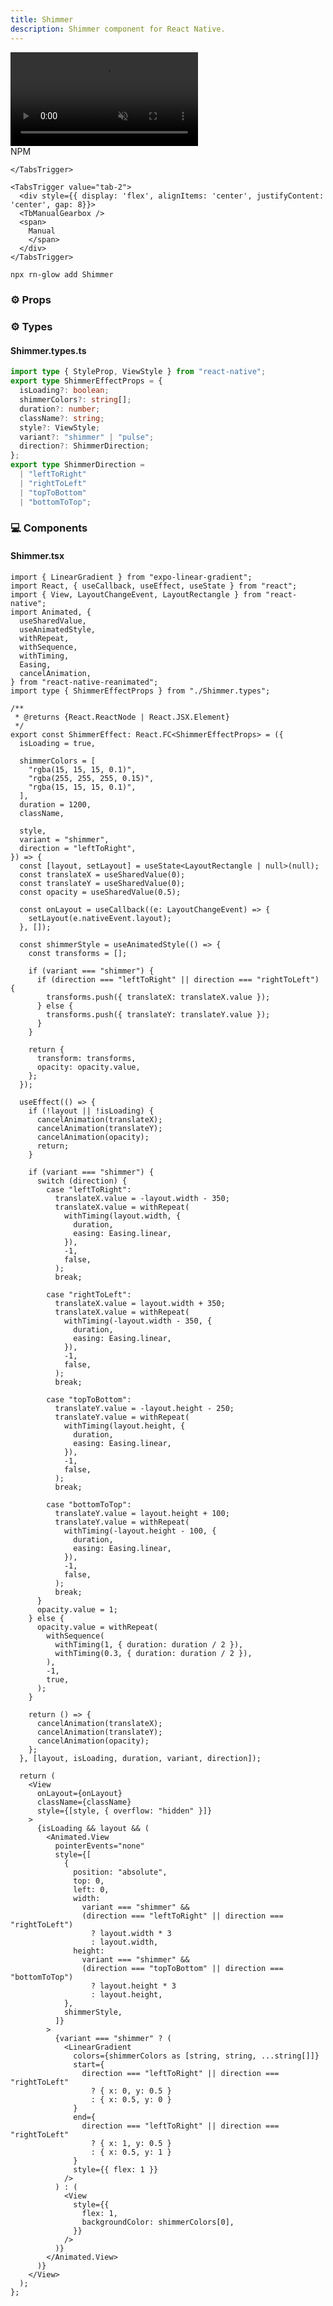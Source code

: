 ```yaml
---
title: Shimmer
description: Shimmer component for React Native.
---
```



<div className="flex justify-center items-center my-8">
  <video
    src="/avatar.mp4"
    autoPlay
    muted
    loop
    className="rounded-2xl"
    style={{ width: "80%", maxWidth: "960px", height: "auto" }}
  />
</div>

<Tabs defaultValue="tab-1">
<TabsList>
    <TabsTrigger value="tab-1">
      <div style={{ display: 'flex', alignItems: 'center', gap: 8 }}>
        <SiNpm />
        <span>NPM</span>
      </div>

    </TabsTrigger>

    <TabsTrigger value="tab-2">
      <div style={{ display: 'flex', alignItems: 'center', justifyContent: 'center', gap: 8}}>
      <TbManualGearbox />
      <span>
        Manual
        </span>
      </div>
    </TabsTrigger>

  </TabsList>

<TabsContent value="tab-1">
  
```bash
npx rn-glow add Shimmer
```


### ⚙️ Props



  </TabsContent>
</Tabs>

### ⚙️ Types
#### Shimmer.types.ts

```ts
import type { StyleProp, ViewStyle } from "react-native";
export type ShimmerEffectProps = {
  isLoading?: boolean;
  shimmerColors?: string[];
  duration?: number;
  className?: string;
  style?: ViewStyle;
  variant?: "shimmer" | "pulse";
  direction?: ShimmerDirection;
};
export type ShimmerDirection =
  | "leftToRight"
  | "rightToLeft"
  | "topToBottom"
  | "bottomToTop";
```

### 💻 Components
#### Shimmer.tsx

```tsx
import { LinearGradient } from "expo-linear-gradient";
import React, { useCallback, useEffect, useState } from "react";
import { View, LayoutChangeEvent, LayoutRectangle } from "react-native";
import Animated, {
  useSharedValue,
  useAnimatedStyle,
  withRepeat,
  withSequence,
  withTiming,
  Easing,
  cancelAnimation,
} from "react-native-reanimated";
import type { ShimmerEffectProps } from "./Shimmer.types";

/**
 * @returns {React.ReactNode | React.JSX.Element}
 */
export const ShimmerEffect: React.FC<ShimmerEffectProps> = ({
  isLoading = true,

  shimmerColors = [
    "rgba(15, 15, 15, 0.1)",
    "rgba(255, 255, 255, 0.15)",
    "rgba(15, 15, 15, 0.1)",
  ],
  duration = 1200,
  className,

  style,
  variant = "shimmer",
  direction = "leftToRight",
}) => {
  const [layout, setLayout] = useState<LayoutRectangle | null>(null);
  const translateX = useSharedValue(0);
  const translateY = useSharedValue(0);
  const opacity = useSharedValue(0.5);

  const onLayout = useCallback((e: LayoutChangeEvent) => {
    setLayout(e.nativeEvent.layout);
  }, []);

  const shimmerStyle = useAnimatedStyle(() => {
    const transforms = [];

    if (variant === "shimmer") {
      if (direction === "leftToRight" || direction === "rightToLeft") {
        transforms.push({ translateX: translateX.value });
      } else {
        transforms.push({ translateY: translateY.value });
      }
    }

    return {
      transform: transforms,
      opacity: opacity.value,
    };
  });

  useEffect(() => {
    if (!layout || !isLoading) {
      cancelAnimation(translateX);
      cancelAnimation(translateY);
      cancelAnimation(opacity);
      return;
    }

    if (variant === "shimmer") {
      switch (direction) {
        case "leftToRight":
          translateX.value = -layout.width - 350;
          translateX.value = withRepeat(
            withTiming(layout.width, {
              duration,
              easing: Easing.linear,
            }),
            -1,
            false,
          );
          break;

        case "rightToLeft":
          translateX.value = layout.width + 350;
          translateX.value = withRepeat(
            withTiming(-layout.width - 350, {
              duration,
              easing: Easing.linear,
            }),
            -1,
            false,
          );
          break;

        case "topToBottom":
          translateY.value = -layout.height - 250;
          translateY.value = withRepeat(
            withTiming(layout.height, {
              duration,
              easing: Easing.linear,
            }),
            -1,
            false,
          );
          break;

        case "bottomToTop":
          translateY.value = layout.height + 100;
          translateY.value = withRepeat(
            withTiming(-layout.height - 100, {
              duration,
              easing: Easing.linear,
            }),
            -1,
            false,
          );
          break;
      }
      opacity.value = 1;
    } else {
      opacity.value = withRepeat(
        withSequence(
          withTiming(1, { duration: duration / 2 }),
          withTiming(0.3, { duration: duration / 2 }),
        ),
        -1,
        true,
      );
    }

    return () => {
      cancelAnimation(translateX);
      cancelAnimation(translateY);
      cancelAnimation(opacity);
    };
  }, [layout, isLoading, duration, variant, direction]);

  return (
    <View
      onLayout={onLayout}
      className={className}
      style={[style, { overflow: "hidden" }]}
    >
      {isLoading && layout && (
        <Animated.View
          pointerEvents="none"
          style={[
            {
              position: "absolute",
              top: 0,
              left: 0,
              width:
                variant === "shimmer" &&
                (direction === "leftToRight" || direction === "rightToLeft")
                  ? layout.width * 3
                  : layout.width,
              height:
                variant === "shimmer" &&
                (direction === "topToBottom" || direction === "bottomToTop")
                  ? layout.height * 3
                  : layout.height,
            },
            shimmerStyle,
          ]}
        >
          {variant === "shimmer" ? (
            <LinearGradient
              colors={shimmerColors as [string, string, ...string[]]}
              start={
                direction === "leftToRight" || direction === "rightToLeft"
                  ? { x: 0, y: 0.5 }
                  : { x: 0.5, y: 0 }
              }
              end={
                direction === "leftToRight" || direction === "rightToLeft"
                  ? { x: 1, y: 0.5 }
                  : { x: 0.5, y: 1 }
              }
              style={{ flex: 1 }}
            />
          ) : (
            <View
              style={{
                flex: 1,
                backgroundColor: shimmerColors[0],
              }}
            />
          )}
        </Animated.View>
      )}
    </View>
  );
};
```
